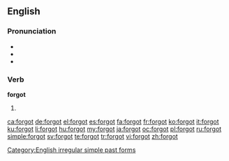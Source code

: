 ==English==

===Pronunciation===
* {{IPA|/ˈfoɻɡɒt/}}
* {{audio|en-us-forgot.ogg|Audio (US)}}
* {{rhymes|ɒt}}

===Verb===
'''forgot'''

# {{simple past of|forget}}

[[Category:English irregular simple past forms]]

[[ca:forgot]]
[[de:forgot]]
[[el:forgot]]
[[es:forgot]]
[[fa:forgot]]
[[fr:forgot]]
[[ko:forgot]]
[[it:forgot]]
[[ku:forgot]]
[[li:forgot]]
[[hu:forgot]]
[[my:forgot]]
[[ja:forgot]]
[[oc:forgot]]
[[pl:forgot]]
[[ru:forgot]]
[[simple:forgot]]
[[sv:forgot]]
[[te:forgot]]
[[tr:forgot]]
[[vi:forgot]]
[[zh:forgot]]